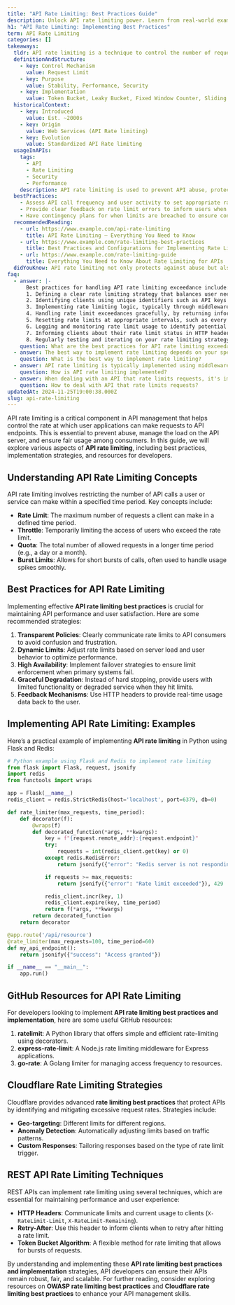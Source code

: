 ```yaml
---
title: "API Rate Limiting: Best Practices Guide"
description: Unlock API rate limiting power. Learn from real-world examples. Explore Cloudflare and REST API strategies.
h1: "API Rate Limiting: Implementing Best Practices"
term: API Rate Limiting
categories: []
takeaways:
  tldr: API rate limiting is a technique to control the number of requests a client can make to an API within a specific timeframe, ensuring stability, performance, and security.
  definitionAndStructure:
    - key: Control Mechanism
      value: Request Limit
    - key: Purpose
      value: Stability, Performance, Security
    - key: Implementation
      value: Token Bucket, Leaky Bucket, Fixed Window Counter, Sliding Window Counter, IP Throttling
  historicalContext:
    - key: Introduced
      value: Est. ~2000s
    - key: Origin
      value: Web Services (API Rate limiting)
    - key: Evolution
      value: Standardized API Rate limiting
  usageInAPIs:
    tags:
      - API
      - Rate Limiting
      - Security
      - Performance
    description: API rate limiting is used to prevent API abuse, protect against denial-of-service attacks, and ensure fair usage. It's implemented in APIs of major platforms like Facebook, Twitter, and Google Maps. Different methods like Token Bucket, Leaky Bucket, Fixed Window Counter, Sliding Window Counter, and IP Throttling are used based on the use case.
  bestPractices:
    - Assess API call frequency and user activity to set appropriate rate limits.
    - Provide clear feedback on rate limit errors to inform users when they have exceeded the limit.
    - Have contingency plans for when limits are breached to ensure continued service availability.
  recommendedReading:
    - url: https://www.example.com/api-rate-limiting
      title: API Rate Limiting — Everything You Need to Know
    - url: https://www.example.com/rate-limiting-best-practices
      title: Best Practices and Configurations for Implementing Rate Limiting in APIs
    - url: https://www.example.com/rate-limiting-guide
      title: Everything You Need to Know About Rate Limiting for APIs
  didYouKnow: API rate limiting not only protects against abuse but also helps in reducing operational costs by preventing unnecessary resource utilization.
faq:
  - answer: |-
      Best practices for handling API rate limiting exceedance include: 
      1. Defining a clear rate limiting strategy that balances user needs and system resources. 
      2. Identifying clients using unique identifiers such as API keys or IP addresses. 
      3. Implementing rate limiting logic, typically through middleware in your API management system. 
      4. Handling rate limit exceedances gracefully, by returning informative error messages that indicate when the client can retry. 
      5. Resetting rate limits at appropriate intervals, such as every hour or day. 
      6. Logging and monitoring rate limit usage to identify potential issues or abuses. 
      7. Informing clients about their rate limit status in HTTP headers. 
      8. Regularly testing and iterating on your rate limiting strategy to ensure it meets evolving needs.
    question: What are the best practices for API rate limiting exceedance?
  - answer: The best way to implement rate limiting depends on your specific needs, but a common approach is to use a token bucket or leaky bucket algorithm. These algorithms allow a certain number of requests per time period, and either accumulate 'tokens' for unused requests (token bucket) or 'leak' excess requests over time (leaky bucket). If a client exceeds their limit, their requests are either denied or delayed until they have sufficient tokens or their bucket has leaked enough. This can be implemented at the application level, or using a dedicated API management system or gateway.
    question: What is the best way to implement rate limiting?
  - answer: API rate limiting is typically implemented using middleware in an API management system or gateway. This middleware checks each incoming request against the client's rate limit, which is typically defined in terms of a maximum number of requests per time period. The client's usage is tracked using a unique identifier such as an API key or IP address. If the client exceeds their limit, the middleware can deny the request and return an error message, or delay the request until the rate limit is reset. The rate limit and current usage can also be communicated to the client in HTTP headers.
    question: How is API rate limiting implemented?
  - answer: When dealing with an API that rate limits requests, it's important to handle potential rate limit exceedances gracefully. This means checking the HTTP headers for rate limit information, and if a rate limit error is received, waiting the appropriate amount of time before retrying. It's also a good idea to implement a backoff strategy, where the time between retries increases if multiple rate limit errors are received. Finally, consider optimizing your API usage to reduce the number of requests, such as by caching results or using bulk operations where available.
    question: How to deal with API that rate limits requests?
updatedAt: 2024-11-25T19:00:38.000Z
slug: api-rate-limiting
---
```


API rate limiting is a critical component in API management that helps control the rate at which user applications can make requests to API endpoints. This is essential to prevent abuse, manage the load on the API server, and ensure fair usage among consumers. In this guide, we will explore various aspects of **API rate limiting**, including best practices, implementation strategies, and resources for developers.

## Understanding API Rate Limiting Concepts

API rate limiting involves restricting the number of API calls a user or service can make within a specified time period. Key concepts include:

- **Rate Limit**: The maximum number of requests a client can make in a defined time period.
- **Throttle**: Temporarily limiting the access of users who exceed the rate limit.
- **Quota**: The total number of allowed requests in a longer time period (e.g., a day or a month).
- **Burst Limits**: Allows for short bursts of calls, often used to handle usage spikes smoothly.

## Best Practices for API Rate Limiting

Implementing effective **API rate limiting best practices** is crucial for maintaining API performance and user satisfaction. Here are some recommended strategies:

1. **Transparent Policies**: Clearly communicate rate limits to API consumers to avoid confusion and frustration.
2. **Dynamic Limits**: Adjust rate limits based on server load and user behavior to optimize performance.
3. **High Availability**: Implement failover strategies to ensure limit enforcement when primary systems fail.
4. **Graceful Degradation**: Instead of hard stopping, provide users with limited functionality or degraded service when they hit limits.
5. **Feedback Mechanisms**: Use HTTP headers to provide real-time usage data back to the user.

## Implementing API Rate Limiting: Examples

Here’s a practical example of implementing **API rate limiting** in Python using Flask and Redis:

```python
# Python example using Flask and Redis to implement rate limiting
from flask import Flask, request, jsonify
import redis
from functools import wraps

app = Flask(__name__)
redis_client = redis.StrictRedis(host='localhost', port=6379, db=0)

def rate_limiter(max_requests, time_period):
    def decorator(f):
        @wraps(f)
        def decorated_function(*args, **kwargs):
            key = f"{request.remote_addr}:{request.endpoint}"
            try:
                requests = int(redis_client.get(key) or 0)
            except redis.RedisError:
                return jsonify({"error": "Redis server is not responding"}), 503

            if requests >= max_requests:
                return jsonify({"error": "Rate limit exceeded"}), 429

            redis_client.incr(key, 1)
            redis_client.expire(key, time_period)
            return f(*args, **kwargs)
        return decorated_function
    return decorator

@app.route('/api/resource')
@rate_limiter(max_requests=100, time_period=60)
def my_api_endpoint():
    return jsonify({"success": "Access granted"})

if __name__ == "__main__":
    app.run()
```

## GitHub Resources for API Rate Limiting

For developers looking to implement **API rate limiting best practices and implementation**, here are some useful GitHub resources:

1. **ratelimit**: A Python library that offers simple and efficient rate-limiting using decorators.
2. **express-rate-limit**: A Node.js rate limiting middleware for Express applications.
3. **go-rate**: A Golang limiter for managing access frequency to resources.

## Cloudflare Rate Limiting Strategies

Cloudflare provides advanced **rate limiting best practices** that protect APIs by identifying and mitigating excessive request rates. Strategies include:

- **Geo-targeting**: Different limits for different regions.
- **Anomaly Detection**: Automatically adjusting limits based on traffic patterns.
- **Custom Responses**: Tailoring responses based on the type of rate limit trigger.

## REST API Rate Limiting Techniques

REST APIs can implement rate limiting using several techniques, which are essential for maintaining performance and user experience:

- **HTTP Headers**: Communicate limits and current usage to clients (`X-RateLimit-Limit`, `X-RateLimit-Remaining`).
- **Retry-After**: Use this header to inform clients when to retry after hitting a rate limit.
- **Token Bucket Algorithm**: A flexible method for rate limiting that allows for bursts of requests.

By understanding and implementing these **API rate limiting best practices and implementation** strategies, API developers can ensure their APIs remain robust, fair, and scalable. For further reading, consider exploring resources on **OWASP rate limiting best practices** and **Cloudflare rate limiting best practices** to enhance your API management skills.